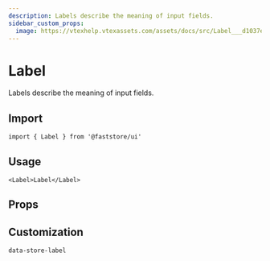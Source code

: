 ```yaml
---
description: Labels describe the meaning of input fields.
sidebar_custom_props: 
  image: https://vtexhelp.vtexassets.com/assets/docs/src/Label___d1037ecfcce02ddf742bc029d7ad9fea.png
---
```



# Label

Labels describe the meaning of input fields.

## Import

```tsx
import { Label } from '@faststore/ui'
```

## Usage

```tsx live
<Label>Label</Label>
```

## Props

<PropsSection name="Label" />

## Customization

`data-store-label`
